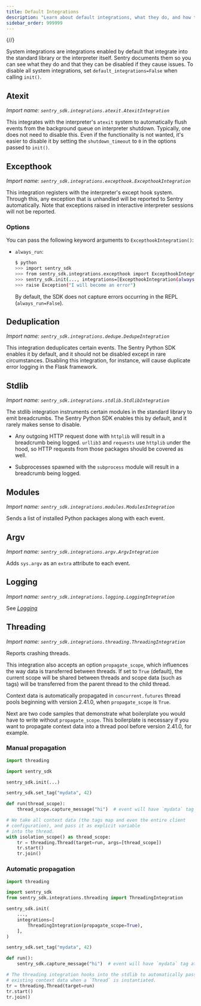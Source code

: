 ```yaml
---
title: Default Integrations
description: "Learn about default integrations, what they do, and how they hook into the standard library or the interpreter itself."
sidebar_order: 999999
---
```


{/*<!-- NOTE: Due to being in common, redirects are in vercel.json -->*/}

System integrations are integrations enabled by default that integrate into the
standard library or the interpreter itself. Sentry documents them so you can see
what they do and that they can be disabled if they cause issues. To disable
all system integrations, set `default_integrations=False` when calling `init()`.

## Atexit

_Import name: `sentry_sdk.integrations.atexit.AtexitIntegration`_

This integrates with the interpreter's `atexit` system to automatically flush
events from the background queue on interpreter shutdown. Typically, one does
not need to disable this. Even if the functionality is not wanted, it's easier to disable it by setting the `shutdown_timeout` to `0` in the options passed to
`init()`.

## Excepthook

_Import name: `sentry_sdk.integrations.excepthook.ExcepthookIntegration`_

This integration registers with the interpreter's except hook system. Through this,
any exception that is unhandled will be reported to Sentry automatically. Note that exceptions
raised in interactive interpreter sessions will not be reported.

### Options

You can pass the following keyword arguments to `ExcepthookIntegration()`:

- `always_run`:

  ```bash
  $ python
  >>> import sentry_sdk
  >>> from sentry_sdk.integrations.excepthook import ExcepthookIntegration
  >>> sentry_sdk.init(..., integrations=[ExcepthookIntegration(always_run=True)])
  >>> raise Exception("I will become an error")
  ```

  By default, the SDK does not capture errors occurring in the REPL (`always_run=False`).

## Deduplication

_Import name: `sentry_sdk.integrations.dedupe.DedupeIntegration`_

This integration deduplicates certain events. The Sentry Python SDK enables it by default, and it should not be disabled except in rare circumstances. Disabling this integration, for instance, will cause duplicate error logging in the Flask framework.

## Stdlib

_Import name: `sentry_sdk.integrations.stdlib.StdlibIntegration`_

The stdlib integration instruments certain modules in the standard library to emit breadcrumbs. The Sentry Python SDK enables this by default, and it rarely makes sense to disable.

- Any outgoing HTTP request done with `httplib` will result in a <PlatformLink to="/enriching-events/breadcrumbs/">breadcrumb</PlatformLink> being logged. `urllib3` and `requests` use `httplib` under the hood, so HTTP requests from those packages should be covered as well.

- Subprocesses spawned with the `subprocess` module will result in a <PlatformLink to="/enriching-events/breadcrumbs/">breadcrumb</PlatformLink> being logged.

## Modules

_Import name: `sentry_sdk.integrations.modules.ModulesIntegration`_

Sends a list of installed Python packages along with each event.

## Argv

_Import name: `sentry_sdk.integrations.argv.ArgvIntegration`_

Adds `sys.argv` as an `extra` attribute to each event.

## Logging

_Import name: `sentry_sdk.integrations.logging.LoggingIntegration`_

See [_Logging_](/platforms/python/integrations/logging/)

## Threading

_Import name: `sentry_sdk.integrations.threading.ThreadingIntegration`_

Reports crashing threads.

This integration also accepts an option `propagate_scope`, which influences the way data is transferred between threads. If set to `True` (default), the current scope will be shared between threads and scope data (such as tags) will be transferred from the parent thread to the child thread.

Context data is automatically propagated in `concurrent.futures` thread pools beginning with version 2.41.0, when `propagate_scope` is `True`.

Next are two code samples that demonstrate what boilerplate you would have to write without `propagate_scope`. This boilerplate is necessary if you want to propagate context data into a thread pool before version 2.41.0, for example.

### Manual propagation

```python
import threading

import sentry_sdk

sentry_sdk.init(...)

sentry_sdk.set_tag("mydata", 42)

def run(thread_scope):
    thread_scope.capture_message("hi")  # event will have `mydata` tag attached

# We take all context data (the tags map and even the entire client
# configuration), and pass it as explicit variable
# into the thread.
with isolation_scope() as thread_scope:
    tr = threading.Thread(target=run, args=[thread_scope])
    tr.start()
    tr.join()
```

### Automatic propagation

```python
import threading

import sentry_sdk
from sentry_sdk.integrations.threading import ThreadingIntegration

sentry_sdk.init(
    ...,
    integrations=[
        ThreadingIntegration(propagate_scope=True),
    ],
)

sentry_sdk.set_tag("mydata", 42)

def run():
    sentry_sdk.capture_message("hi")  # event will have `mydata` tag attached

# The threading integration hooks into the stdlib to automatically pass
# existing context data when a `Thread` is instantiated.
tr = threading.Thread(target=run)
tr.start()
tr.join()
```
